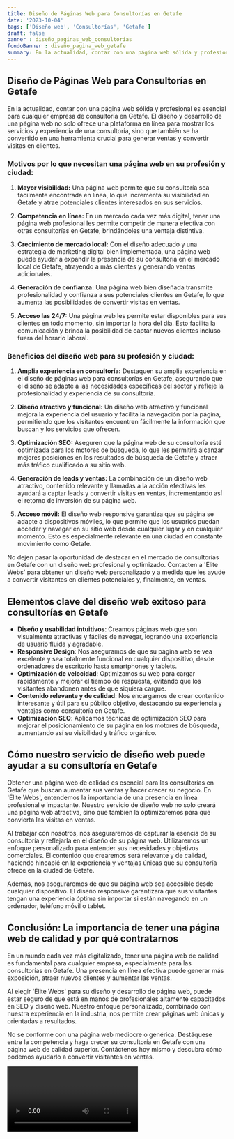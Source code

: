 ```yaml
---
title: Diseño de Páginas Web para Consultorías en Getafe
date: '2023-10-04'
tags: ['Diseño web', 'Consultorías', 'Getafe']
draft: false
banner : diseño_paginas_web_consultorías
fondoBanner : diseño_pagina_web_getafe
summary: En la actualidad, contar con una página web sólida y profesional es esencial para cualquier empresa de consultoría en Getafe. El diseño y desarrollo de una página web no solo ofrece una plataforma en línea para mostrar los servicios y experiencia de una consultoría, sino que también se ha convertido en una herramienta crucial para generar ventas y convertir visitas en clientes.
---
```


## Diseño de Páginas Web para Consultorías en Getafe

En la actualidad, contar con una página web sólida y profesional es esencial para cualquier empresa de consultoría en Getafe. El diseño y desarrollo de una página web no solo ofrece una plataforma en línea para mostrar los servicios y experiencia de una consultoría, sino que también se ha convertido en una herramienta crucial para generar ventas y convertir visitas en clientes.

### Motivos por lo que necesitan una página web en su profesión y ciudad:

1. **Mayor visibilidad:** Una página web permite que su consultoría sea fácilmente encontrada en línea, lo que incrementa su visibilidad en Getafe y atrae potenciales clientes interesados en sus servicios.

2. **Competencia en línea:** En un mercado cada vez más digital, tener una página web profesional les permite competir de manera efectiva con otras consultorías en Getafe, brindándoles una ventaja distintiva.

3. **Crecimiento de mercado local:** Con el diseño adecuado y una estrategia de marketing digital bien implementada, una página web puede ayudar a expandir la presencia de su consultoría en el mercado local de Getafe, atrayendo a más clientes y generando ventas adicionales.

4. **Generación de confianza:** Una página web bien diseñada transmite profesionalidad y confianza a sus potenciales clientes en Getafe, lo que aumenta las posibilidades de convertir visitas en ventas.

5. **Acceso las 24/7:** Una página web les permite estar disponibles para sus clientes en todo momento, sin importar la hora del día. Esto facilita la comunicación y brinda la posibilidad de captar nuevos clientes incluso fuera del horario laboral.

### Beneficios del diseño web para su profesión y ciudad:

1. **Amplia experiencia en consultoría:** Destaquen su amplia experiencia en el diseño de páginas web para consultorías en Getafe, asegurando que el diseño se adapte a las necesidades específicas del sector y refleje la profesionalidad y experiencia de su consultoría.

2. **Diseño atractivo y funcional:** Un diseño web atractivo y funcional mejora la experiencia del usuario y facilita la navegación por la página, permitiendo que los visitantes encuentren fácilmente la información que buscan y los servicios que ofrecen.

3. **Optimización SEO:** Aseguren que la página web de su consultoría esté optimizada para los motores de búsqueda, lo que les permitirá alcanzar mejores posiciones en los resultados de búsqueda de Getafe y atraer más tráfico cualificado a su sitio web.

4. **Generación de leads y ventas:** La combinación de un diseño web atractivo, contenido relevante y llamadas a la acción efectivas les ayudará a captar leads y convertir visitas en ventas, incrementando así el retorno de inversión de su página web.

5. **Acceso móvil:** El diseño web responsive garantiza que su página se adapte a dispositivos móviles, lo que permite que los usuarios puedan acceder y navegar en su sitio web desde cualquier lugar y en cualquier momento. Esto es especialmente relevante en una ciudad en constante movimiento como Getafe.

No dejen pasar la oportunidad de destacar en el mercado de consultorías en Getafe con un diseño web profesional y optimizado. Contacten a 'Élite Webs' para obtener un diseño web personalizado y a medida que les ayude a convertir visitantes en clientes potenciales y, finalmente, en ventas.

<GifSeo />

<Cta />

## Elementos clave del diseño web exitoso para consultorías en Getafe

- **Diseño y usabilidad intuitivos**: Creamos páginas web que son visualmente atractivas y fáciles de navegar, logrando una experiencia de usuario fluida y agradable.
- **Responsive Design**: Nos aseguramos de que su página web se vea excelente y sea totalmente funcional en cualquier dispositivo, desde ordenadores de escritorio hasta smartphones y tablets.
- **Optimización de velocidad**: Optimizamos su web para cargar rápidamente y mejorar el tiempo de respuesta, evitando que los visitantes abandonen antes de que siquiera cargue.
- **Contenido relevante y de calidad**: Nos encargamos de crear contenido interesante y útil para su público objetivo, destacando su experiencia y ventajas como consultoría en Getafe.
- **Optimización SEO**: Aplicamos técnicas de optimización SEO para mejorar el posicionamiento de su página en los motores de búsqueda, aumentando así su visibilidad y tráfico orgánico.

## Cómo nuestro servicio de diseño web puede ayudar a su consultoría en Getafe

Obtener una página web de calidad es esencial para las consultorías en Getafe que buscan aumentar sus ventas y hacer crecer su negocio. En 'Élite Webs', entendemos la importancia de una presencia en línea profesional e impactante. Nuestro servicio de diseño web no solo creará una página web atractiva, sino que también la optimizaremos para que convierta las visitas en ventas.

Al trabajar con nosotros, nos aseguraremos de capturar la esencia de su consultoría y reflejarla en el diseño de su página web. Utilizaremos un enfoque personalizado para entender sus necesidades y objetivos comerciales. El contenido que crearemos será relevante y de calidad, haciendo hincapié en la experiencia y ventajas únicas que su consultoría ofrece en la ciudad de Getafe.

Además, nos aseguraremos de que su página web sea accesible desde cualquier dispositivo. El diseño responsive garantizará que sus visitantes tengan una experiencia óptima sin importar si están navegando en un ordenador, teléfono móvil o tablet.

## Conclusión: La importancia de tener una página web de calidad y por qué contratarnos

En un mundo cada vez más digitalizado, tener una página web de calidad es fundamental para cualquier empresa, especialmente para las consultorías en Getafe. Una presencia en línea efectiva puede generar más exposición, atraer nuevos clientes y aumentar las ventas.

Al elegir 'Élite Webs' para su diseño y desarrollo de página web, puede estar seguro de que está en manos de profesionales altamente capacitados en SEO y diseño web. Nuestro enfoque personalizado, combinado con nuestra experiencia en la industria, nos permite crear páginas web únicas y orientadas a resultados.

No se conforme con una página web mediocre o genérica. Destáquese entre la competencia y haga crecer su consultoría en Getafe con una página web de calidad superior. Contáctenos hoy mismo y descubra cómo podemos ayudarlo a convertir visitantes en ventas.

<Video />

<CtaBot job='Consultorías' city='Getafe'/>

<Gmaps query='Getafe+españa+maps' />